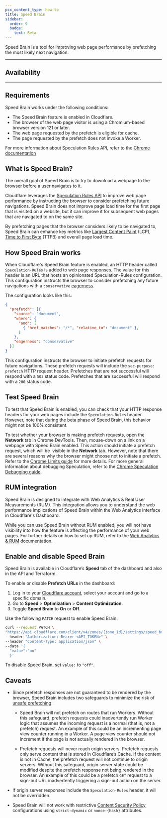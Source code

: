 ```yaml
---
pcx_content_type: how-to
title: Speed Brain
sidebar: 
  order: 9
  badge:
    text: Beta
---
```



Speed Brain is a tool for improving web page performance by prefetching the most likely next navigation.

---

## Availability

<FeatureTable id="speed.speed_brain" />

---

## Requirements

Speed Brain works under the following conditions:
- The Speed Brain feature is enabled in Cloudflare.
- The browser of the web page visitor is using a Chromium-based browser version 121 or later.
- The web page requested by the prefetch is eligible for cache.
- The page requested by the prefetch does not invoke a Worker.

For more information about Speculation Rules API, refer to the [Chrome documentation](https://developer.chrome.com/docs/web-platform/prerender-pages)


## What is Speed Brain?

The overall goal of Speed Brain is to try to download a webpage to the browser before a user navigates to it.

Cloudflare leverages the [Speculation Rules API](https://developer.mozilla.org/en-US/docs/Web/API/Speculation_Rules_API) to improve web page performance by instructing the browser to consider prefetching future navigations. Speed Brain does not improve page load time for the first page that is visited on a website, but it can improve it for subsequent web pages that are navigated to on the same site.

By prefetching pages that the browser considers likely to be navigated to, Speed Brain can enhance key metrics like [Largest Content Paint](https://web.dev/articles/lcp) (LCP), [Time to First Byte](https://web.dev/articles/ttfb) (TTFB) and overall page load time.

## How Speed Brain works

When Cloudflare's Speed Brain feature is enabled, an HTTP header called `Speculation-Rules` is added to web page responses. The value for this header is an URL that hosts an opinionated Speculation-Rules configuration. This configuration instructs the browser to consider prefetching any future navigations with a `conservative` [eagerness](https://developer.chrome.com/docs/web-platform/prerender-pages#eagerness).

The configuration looks like this:

```json
{
  "prefetch": [{
    "source": "document",
    "where": {
      "and": [
        { "href_matches": "/*", "relative_to": "document" },
      ]
    },
    "eagerness": "conservative"
  }]
}
```

This configuration instructs the browser to initiate prefetch requests for future navigations. These prefetch requests will include the `sec-purpose: prefetch` HTTP request header. Prefetches that are not successful will respond with a `503` status code. Prefetches that are successful will respond with a `200` status code.

## Test Speed Brain

To test that Speed Brain is enabled, you can check that your HTTP response headers for your web pages include the `Speculation-Rules` header. However, note that during the beta phase of Speed Brain, this behavior might not be 100% consistent.

To test whether your browser is making prefetch requests, open the **Network** tab in Chrome DevTools. Then, mouse-down on a link on a webpage with Speed Brain enabled. This action should initiate a prefetch request, which will be  visible in the **Network** tab. However, note that there are several reasons why the browser might choose not to initiate a prefetch. Refer to the [Chrome Limits guide](https://developer.chrome.com/docs/web-platform/prerender-pages#chrome-limits) for more details. For more general information about debugging Speculation, refer to the [Chrome Speculation Debugging guide](https://developer.chrome.com/docs/devtools/application/debugging-speculation-rules).

## RUM integration

Speed Brain is designed to integrate with Web Analytics & Real User Measurements (RUM). This integration allows you to understand the web performance implications of Speed Brain within the Web Analytics interface in Cloudflare's Dashboard.

While you can use Speed Brain without RUM enabled, you will not have visibility into how the feature is affecting the performance of your web pages. For further details on how to set up RUM, refer to the [Web Analytics & RUM](/web-analytics/) documentation.

## Enable and disable Speed Brain

Speed Brain is available in Cloudflare’s **Speed** tab of the dashboard and also in the API and Terraform.

<Tabs syncKey="dashPlusAPI"> <TabItem label="Dashboard">

To enable or disable **Prefetch URLs** in the dashboard:

1. Log in to your [Cloudflare account](https://dash.cloudflare.com), select your account and go to a specific domain.
2. Go to **Speed** > **Optimization** > **Content Optimization**.
3. Toggle **Speed Brain** to **On** or **Off**.

</TabItem> <TabItem label="API">

Use the following `PATCH` request to enable Speed Brain:

```bash
curl --request PATCH \
"https://api.cloudflare.com/client/v4/zones/{zone_id}/settings/speed_brain" \
--header "Authorization: Bearer <API_TOKEN>" \
--header "Content-Type: application/json" \
--data '{
  "value":"on"
  }'
```

To disable Speed Brain, set `value:` to `"off"`.

</TabItem> </Tabs>

## Caveats

- Since prefetch responses are not guaranteed to be rendered by the browser, Speed Brain includes two safeguards to minimize the risk of [unsafe prefetching](https://developer.mozilla.org/en-US/docs/Web/API/Speculation_Rules_API#unsafe_prefetching): 

  - Speed Brain will not prefetch on routes that run Workers. Without this safeguard, prefetch requests could inadvertently run Worker logic that assumes the incoming request is a normal (that is, not a prefetch) request. An example of this could be an incrementing page view counter running in a Worker. A page view counter should not increment if the page is not actually rendered in the browser.

  - Prefetch requests will never reach origin servers. Prefetch requests only serve content that is stored in Cloudflare’s Cache. If the content is not in Cache, the prefetch request will not continue to origin servers. Without this safeguard, origin server state could be modified despite the prefetch response not being rendered in the browser. An example of this could be a prefetch `GET` request to a sign-out URL inadvertently triggering a sign-out action on the server.

- If origin server responses include the `Speculation-Rules` header, it will not be overridden.

- Speed Brain will not work with restrictive [Content Security Policy](https://developer.mozilla.org/en-US/docs/Web/HTTP/Headers/Content-Security-Policy/script-src) configurations using `strict-dynamic` or `nonce-{hash}` attributes.

